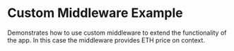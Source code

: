 
# Custom Middleware Example

<StackblitzLink
  entrypointFile="app/examples/custom-middleware/page.tsx"
  browserPath="/examples/custom-middleware"
/>

Demonstrates how to use custom middleware to extend the functionality of the app. In this case the middleware provides ETH price on context.
